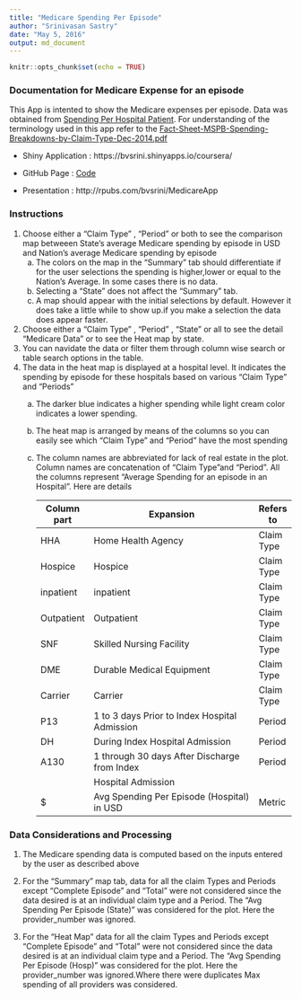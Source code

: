 ```yaml
---
title: "Medicare Spending Per Episode"
author: "Srinivasan Sastry"
date: "May 5, 2016"
output: md_document
---
```


```r
knitr::opts_chunk$set(echo = TRUE)
```

### Documentation for Medicare Expense for an episode 

This App is intented to show the Medicare expenses per episode. Data was obtained from [Spending Per Hospital Patient](https://www.medicare.gov/hospitalcompare/Data/spending-per-hospital-patient.html). For understanding of the terminology used in this app refer to the [Fact-Sheet-MSPB-Spending-Breakdowns-by-Claim-Type-Dec-2014.pdf](https://www.cms.gov/Medicare/Quality-Initiatives-Patient-Assessment-Instruments/hospital-value-based-purchasing/Downloads/Fact-Sheet-MSPB-Spending-Breakdowns-by-Claim-Type-Dec-2014.pdf)


- Shiny Application : https://bvsrini.shinyapps.io/coursera/

- GitHub Page       : [Code](https://github.com/bvsrini/Data-Products/tree/master)

- Presentation      : http://rpubs.com/bvsrini/MedicareApp


### Instructions


1.  Choose  either a "Claim Type" , "Period" or both to see  the comparison map betweeen State's average Medicare spending by episode in USD and Nation's average Medicare spending by episode
    a) The colors on the map in the "Summary" tab should differentiate if for the user selections the spending is higher,lower or equal to the Nation's Average. In some cases there is no data. 
    b) Selecting a "State" does not affect the "Summary" tab.
    c) A map should appear with the initial selections by default. However it does take a little while to show up.if you make a selection the data does appear faster.
2. Choose  either a "Claim Type" , "Period" , "State" or  all to see the detail "Medicare Data" or to see the Heat map by state.
3. You can navidate the data or filter them through  column wise search or table search options in the table. 
4. The data in the heat map is displayed at a hospital level. It indicates the spending by episode for these hospitals based on various "Claim Type"  and "Periods"
    a) The darker blue indicates a higher spending while light cream color indicates a lower spending. 
    b) The heat map is arranged by means of the columns so you can easily see which "Claim Type" and "Period" have the most spending   
    c) The column names are abbreviated for lack of real estate in the plot. Column names are concatenation of "Claim Type"and "Period". All the columns represent  "Average Spending for an episode in an Hospital". Here are details 
      
      

          | Column part| Expansion                                    | Refers to |
          |------------| ---------------------------------------------|---------- |
          | HHA        | Home Health Agency                           | Claim Type|
          | Hospice    | Hospice                                      | Claim Type|
          | inpatient  | inpatient                                    | Claim Type|
          | Outpatient | Outpatient                                   | Claim Type| 
          | SNF        | Skilled Nursing Facility                     | Claim Type| 
          | DME        | Durable Medical Equipment                    | Claim Type|
          | Carrier    | Carrier                                      | Claim Type|
          | P13        | 1 to 3 days Prior to Index Hospital Admission| Period    |
          | DH         | During Index Hospital Admission              | Period    |
          | A130       | 1 through 30 days After Discharge from Index | Period    |
          |            | Hospital Admission                           |           |
          |   $        | Avg Spending Per Episode (Hospital)  in USD  |  Metric   |

          
### Data Considerations and Processing

 1. The Medicare spending data is computed based on the inputs entered by the user as described above
 
 2. For the "Summary" map tab,  data for all the claim Types and Periods except "Complete Episode" and "Total" were not considered since the data desired is at an individual claim type and a Period. The "Avg Spending Per Episode (State)" was considered for the plot. Here the provider_number was ignored. 

3. For the "Heat Map" data for all the claim Types and Periods except "Complete Episode" and "Total" were not considered since the data desired is at an individual claim type and a Period. The "Avg Spending Per Episode (Hosp)" was considered for the plot. Here the provider_number was ignored.Where there were duplicates Max spending of all providers was considered.

